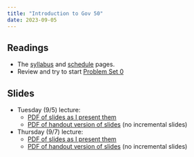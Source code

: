 ```yaml
---
title: "Introduction to Gov 50"
date: 2023-09-05
---
```



## Readings 

- The [syllabus](/syllabus.qmd) and [schedule](/schedule.qmd) pages. 
- Review and try to start [Problem Set 0](/assignments/00-problem-set.html)


## Slides

- Tuesday (9/5) lecture: 
  - [PDF of slides as I present them](/slides/01_intro.pdf)
  - [PDF of handout version of slides](/slides/01_intro_handout.pdf) (no incremental slides)

- Thursday (9/7) lecture: 
  - [PDF of slides as I present them](/slides/02_rintro_data_viz.pdf)
  - [PDF of handout version of slides](/slides/02_rintro_data_viz_handout.pdf) (no incremental slides)

